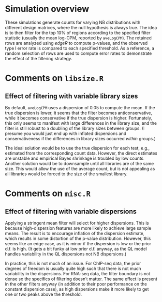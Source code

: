 # Simulation overview

These simulations generate counts for varying NB distributions with different design matrices, where the null hypothesis is always true.
The idea is to then filter for the top 10% of regions according to the specified filter statistic (usually the mean log-CPM, reported by `aveLogCPM`).
The retained rows are analyzed using _edgeR_ to compute p-values, and the observed type I error rate is compared to each specified threshold.
As a reference, a random selection of rows are used to compute error rates to demonstrate the effect of the filtering strategy.

# Comments on `libsize.R`

## Effect of filtering with variable library sizes

By default, `aveLogCPM` uses a dispersion of 0.05 to compute the mean.
If the true dispersion is lower, it seems that the filter becomes anticonservative, while it becomes conservative if the true dispersion is higher.
Fortunately, this only seems to manifest with large differences in the library size, and the filter is still robust to a doubling of the library sizes between groups.
(I presume you would just end up with inflated dispersions and conservativeness if the differences in library sizes occurred _within_ groups.)

The ideal solution would be to use the true dispersion for each test, e.g., estimated from the corresponding count data.
However, the direct estimates are unstable and empirical Bayes shrinkage is troubled by low counts.
Another solution would be to downsample until all libraries are of the same size.
This would allow the use of the average count, but is not appealing as all libraries would be forced to the size of the smallest library.

# Comments on `misc.R`

## Effect of filtering with variable dispersions

Applying a stringent mean filter will select for higher dispersions.
This is because high-dispersion features are more likely to achieve large sample means.
The result is to encourage inflation of the dispersion estimate, which results in some distortion of the p-value distribution.
However, this seems like an edge case, as it is minor if the dispersion is low or the prior d.f. is high.
(It gets a bit funky at low prior d.f. anyway, as the QL model handles variability in the QL dispersions not NB dispersions.)

In practice, this is not much of an issue.
For ChIP-seq data, the prior degrees of freedom is usually quite high such that there is not much variability in the dispersions.
For RNA-seq data, the filter boundary is not dense so the specifics of filtering doesn't matter.
The same effect is present in the other filters anyway (in addition to their poor performance on the constant dispersion case),
   as high dispersions make it more likely to get one or two peaks above the threshold.


